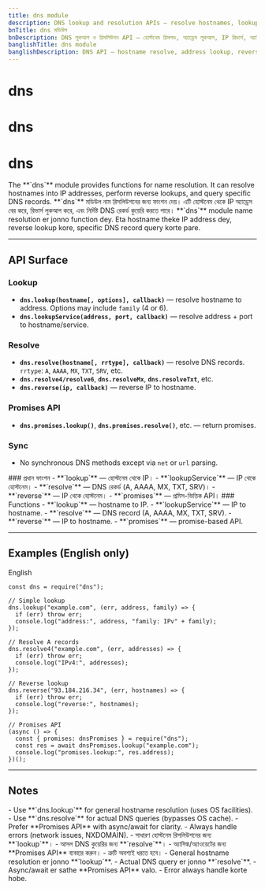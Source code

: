 ```yaml
---
title: dns module
description: DNS lookup and resolution APIs — resolve hostnames, lookup addresses, reverse IPs, with async and sync methods.
bnTitle: dns মডিউল
bnDescription: DNS লুকআপ ও রিসলিউশন API — হোস্টনেম রিসলভ, অ্যাড্রেস লুকআপ, IP রিভার্স, অ্যাসিঙ্ক ও সিঙ্ক মেথড।
banglishTitle: dns module
banglishDescription: DNS API — hostname resolve, address lookup, reverse IP, async & sync methods.
---
```


# <I18nEnglish>dns</I18nEnglish>
# <I18nBangla>dns</I18nBangla>
# <I18nBanglish>dns</I18nBanglish>

<I18nEnglish>
The **`dns`** module provides functions for name resolution. It can resolve hostnames into IP addresses, perform reverse lookups, and query specific DNS records.
</I18nEnglish>

<I18nBangla>
**`dns`** মডিউল নাম রিসলিউশনের জন্য ফাংশন দেয়। এটি হোস্টনেম থেকে IP অ্যাড্রেস বের করে, রিভার্স লুকআপ করে, এবং নির্দিষ্ট DNS রেকর্ড কুয়েরি করতে পারে।
</I18nBangla>

<I18nBanglish>
**`dns`** module name resolution er jonno function dey. Eta hostname theke IP address dey, reverse lookup kore, specific DNS record query korte pare.
</I18nBanglish>

---

## API Surface

<I18nEnglish>

### Lookup
- **`dns.lookup(hostname[, options], callback)`** — resolve hostname to address. Options may include `family` (4 or 6).  
- **`dns.lookupService(address, port, callback)`** — resolve address + port to hostname/service.

### Resolve
- **`dns.resolve(hostname[, rrtype], callback)`** — resolve DNS records. `rrtype`: `A`, `AAAA`, `MX`, `TXT`, `SRV`, etc.  
- **`dns.resolve4/resolve6`**, **`dns.resolveMx`**, **`dns.resolveTxt`**, etc.  
- **`dns.reverse(ip, callback)`** — reverse IP to hostname.

### Promises API
- **`dns.promises.lookup()`**, **`dns.promises.resolve()`**, etc. — return promises.

### Sync
- No synchronous DNS methods except via `net` or `url` parsing.  
</I18nEnglish>

<I18nBangla>
### প্রধান ফাংশন
- **`lookup`** — হোস্টনেম থেকে IP।  
- **`lookupService`** — IP থেকে হোস্টনেম।  
- **`resolve`** — DNS রেকর্ড (A, AAAA, MX, TXT, SRV)।  
- **`reverse`** — IP থেকে হোস্টনেম।  
- **`promises`** — প্রমিস-ভিত্তিক API।  
</I18nBangla>

<I18nBanglish>
### Functions
- **`lookup`** — hostname to IP.  
- **`lookupService`** — IP to hostname.  
- **`resolve`** — DNS record (A, AAAA, MX, TXT, SRV).  
- **`reverse`** — IP to hostname.  
- **`promises`** — promise-based API.  
</I18nBanglish>

---

## Examples (English only)

<Tabs defaultValue="english" className="w-full">
  <TabsList>
    <TabsTrigger value="english">English</TabsTrigger>
  </TabsList>

  <TabsContent value="english">

```bnl
const dns = require("dns");

// Simple lookup
dns.lookup("example.com", (err, address, family) => {
  if (err) throw err;
  console.log("address:", address, "family: IPv" + family);
});

// Resolve A records
dns.resolve4("example.com", (err, addresses) => {
  if (err) throw err;
  console.log("IPv4:", addresses);
});

// Reverse lookup
dns.reverse("93.184.216.34", (err, hostnames) => {
  if (err) throw err;
  console.log("reverse:", hostnames);
});

// Promises API
(async () => {
  const { promises: dnsPromises } = require("dns");
  const res = await dnsPromises.lookup("example.com");
  console.log("promises.lookup:", res.address);
})();
```
  </TabsContent>
</Tabs>

---

## Notes

<I18nEnglish>
- Use **`dns.lookup`** for general hostname resolution (uses OS facilities).  
- Use **`dns.resolve`** for actual DNS queries (bypasses OS cache).  
- Prefer **Promises API** with async/await for clarity.  
- Always handle errors (network issues, NXDOMAIN).  
</I18nEnglish>

<I18nBangla>
- সাধারণ হোস্টনেম রিসলিউশনের জন্য **`lookup`**।  
- আসল DNS কুয়েরির জন্য **`resolve`**।  
- অ্যাসিঙ্ক/অ্যাওয়েটের জন্য **Promises API** ব্যবহার করুন।  
- ত্রুটি অবশ্যই ধরতে হবে।  
</I18nBangla>

<I18nBanglish>
- General hostname resolution er jonno **`lookup`**.  
- Actual DNS query er jonno **`resolve`**.  
- Async/await er sathe **Promises API** valo.  
- Error always handle korte hobe.  
</I18nBanglish>

